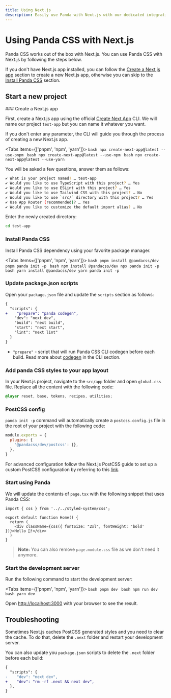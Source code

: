 ```yaml
---
title: Using Next.js
description: Easily use Panda with Next.js with our dedicated integration.
---
```


# Using Panda CSS with Next.js

Panda CSS works out of the box with Next.js. You can use Panda CSS with Next.js by following the steps below.

If you don't have Next.js app installed, you can follow the [Create a Next.js app](#create-a-nextjs-app) section to create a new Next.js app, otherwise you can skip to the [Install Panda CSS](#install-panda-css) section.

## Start a new project

<Steps>
### Create a Next.js app

First, create a Next.js app using the official [Create Next App](https://nextjs.org/docs/api-reference/create-next-app) CLI.
We will name our project `test-app` but you can name it whatever you want.

If you don't enter any parameter, the CLI will guide you through the process of creating a new Next.js app.

<Tabs items={['pnpm', 'npm', 'yarn']}>
  <Tab>
    ```bash
    npx create-next-app@latest --use-pnpm
    ```
  </Tab>
  <Tab>
    ```bash
    npx create-next-app@latest --use-npm
    ```
  </Tab>
  <Tab>
    ```bash
    npx create-next-app@latest --use-yarn
    ```
  </Tab>
</Tabs>

You will be asked a few questions, answer them as follows:
```bash
✔ What is your project named? … test-app
✔ Would you like to use TypeScript with this project? … Yes
✔ Would you like to use ESLint with this project? … Yes
✔ Would you like to use Tailwind CSS with this project? … No
✔ Would you like to use `src/` directory with this project? … Yes
✔ Use App Router (recommended)? … Yes
✔ Would you like to customize the default import alias? … No
```

Enter the newly created directory:
```bash
cd test-app
```

### Install Panda CSS

Install Panda CSS dependency using your favorite package manager.

<Tabs items={['pnpm', 'npm', 'yarn']}>
  <Tab>
    ```bash
    pnpm install @pandacss/dev
    pnpm panda init -p
    ```
  </Tab>
  <Tab>
    ```bash
    npm install @pandacss/dev
    npx panda init -p
    ```
  </Tab>
  <Tab>
    ```bash
    yarn install @pandacss/dev
    yarn panda init -p
    ```
  </Tab>
</Tabs>

### Update package.json scripts

Open your `package.json` file and update the `scripts` section as follows:

```diff
{
  "scripts": {
+    "prepare": "panda codegen",
    "dev": "next dev",
    "build": "next build",
    "start": "next start",
    "lint": "next lint"
  }
}
```
- `"prepare"` - script that will run Panda CSS CLI codegen before each build. Read more about [codegen](/docs/references/cli#panda-codegen) in the CLI section.

### Add panda CSS styles to your app layout

In your Next.js project, navigate to the `src/app` folder and open `global.css` file. Replace all the content with the following code:

```css
@layer reset, base, tokens, recipes, utilities;
```

### PostCSS config

`panda init -p` command will automatically create a `postcss.config.js` file in the root of your project with the following code:

```js
module.exports = {
  plugins: {
    '@pandacss/dev/postcss': {},
  },
}
```

For advanced configuration follow the Next.js PostCSS guide to set up a custom PostCSS configuration by referring to this [link](https://nextjs.org/docs/pages/building-your-application/configuring/post-css#customizing-plugins).

### Start using Panda

We will update the contents of `page.tsx` with the following snippet that uses Panda CSS:

```tsx
import { css } from '../../styled-system/css';

export default function Home() {
  return (
    <div className={css({ fontSize: "2xl", fontWeight: 'bold' })}>Hello 🐼!</div>
  )
}
```

> **Note:** You can also remove `page.module.css` file as we don't need it anymore.

### Start the development server

Run the following command to start the development server:

<Tabs items={['pnpm', 'npm', 'yarn']}>
  <Tab>
    ```bash
    pnpm dev
    ```
  </Tab>
  <Tab>
    ```bash
    npm run dev
    ```
  </Tab>
  <Tab>
    ```bash
    yarn dev
    ```
  </Tab>
</Tabs>

Open [http://localhost:3000](http://localhost:3000) with your browser to see the result.

</Steps>

## Troubleshooting

Sometimes Next.js caches PostCSS generated styles and you need to clear the cache. To do that, delete the `.next` folder and restart your development server.

You can also update you `package.json` scripts to delete the `.next` folder before each build:

```diff
{
  "scripts": {
-    "dev": "next dev",
+    "dev": "rm -rf .next && next dev",
  },
}
```
